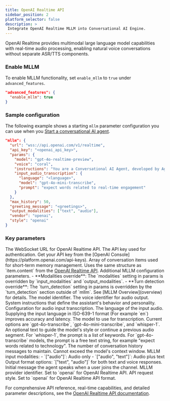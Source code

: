 ```yaml
---
title: OpenAI Realtime API
sidebar_position: 2
platform_selector: false
description: >
 Integrate OpenAI Realtime MLLM into Conversational AI Engine.
---
```



OpenAI Realtime provides multimodal large language model capabilities with real-time audio processing, enabling natural voice conversations without separate ASR/TTS components.

### Enable MLLM

To enable MLLM functionality, set `enable_mllm` to `true` under `advanced_features`.

```json
"advanced_features": {
  "enable_mllm": true
}
```

### Sample configuration

The following example shows a starting `mllm` parameter configuration you can use when you [Start a conversational AI agent](/conversational-ai/rest-api/join).

```json
"mllm": {
  "url": "wss://api.openai.com/v1/realtime",
  "api_key": "<openai_api_key>",
  "params": {
    "model": "gpt-4o-realtime-preview",
    "voice": "coral",
    "instructions": "You are a Conversational AI Agent, developed by Agora.",
    "input_audio_transcription": {
      "language": "<language>",
      "model": "gpt-4o-mini-transcribe",
      "prompt": "expect words related to real-time engagement"
    }
  },
  "max_history": 50,
  "greeting_message": "<greetings>",
  "output_modalities": ["text", "audio"],
  "vendor": "openai",
  "style": "openai"
}
```

### Key parameters

<ParameterList title="mllm" required={true}>
  <Parameter name="url" type="string" required={true}>  
  The WebSocket URL for OpenAI Realtime API. 
  </Parameter>
  <Parameter name="api_key" type="string" required={true}>
  The API key used for authentication. Get your API key from the [OpenAI Console](https://platform.openai.com/api-keys).
  </Parameter>
  <Parameter name="messages" type="array[object]" required={false}>
  Array of conversation items used for short-term memory management. Uses the same structure as `item.content` from the <a href="https://platform.openai.com/docs/api-reference/realtime-client-events/conversation/item/create">OpenAI Realtime API</a>.
  </Parameter>
  <Parameter name="params" type="object" required={false}>
    Additional MLLM configuration parameters.
    - **Modalities override**: The `modalities` setting in params is overridden by `input_modalities` and `output_modalities`.
    - **Turn detection override**: The `turn_detection` setting in params is overridden by the `turn_detection` section outside of `mllm`.  
    See [MLLM Overview](overview) for details.
    <Parameter name="model" type="string" required={false}>
    The model identifier. 
    </Parameter>  
    <Parameter name="voice" type="string" required={false}>
    The voice identifier for audio output. 
    </Parameter>
    <Parameter name="instructions" type="string" required={false}>
    System instructions that define the assistant's behavior and personality.
    </Parameter>
    <Parameter name="input_audio_transcription" type="object" required={false}>
    Configuration for audio input transcription.
      <Parameter name="language" type="string" required={false}>
      The language of the input audio. Supplying the input language in ISO-639-1 format (For example `en`) improves accuracy and latency.
      </Parameter>
      <Parameter name="model" type="string" required={false}>
      The model to use for transcription. Current options are `gpt-4o-transcribe`, `gpt-4o-mini-transcribe`, and `whisper-1`.
      </Parameter>
      <Parameter name="prompt" type="string" required={false}>
      An optional text to guide the model's style or continue a previous audio segment. For `whisper-1`, the prompt is a list of keywords. For `gpt-4o-transcribe` models, the prompt is a free text string, for example "expect words related to technology".
      </Parameter>
    </Parameter>
  </Parameter>
  <Parameter name="max_history" type="integer" defaultValue="32" required={false}>
  The number of conversation history messages to maintain. Cannot exceed the model's context window.
  </Parameter>
  <Parameter name="input_modalities" type="array[string]" defaultValue='["audio"]' required={false}>
    MLLM input modalities:
    - `["audio"]`: Audio only
    - `["audio", "text"]`: Audio plus text
  </Parameter>  
  <Parameter name="output_modalities" type="array[string]" defaultValue='["text", "audio"]' required={false}>
  Output format options: `["text", "audio"]` for both text and voice responses.
  </Parameter>
  <Parameter name="greeting_message" type="string" required={false}>
  Initial message the agent speaks when a user joins the channel.
  </Parameter>  
  <Parameter name="vendor" type="string" required={false}>
  MLLM provider identifier. Set to `openai` for OpenAI Realtime API.
  </Parameter>
  <Parameter name="style" type="string" required={false}>
  API request style. Set to `openai` for OpenAI Realtime API format.
  </Parameter>
</ParameterList>

For comprehensive API reference, real-time capabilities, and detailed parameter descriptions, see the [OpenAI Realtime API documentation](https://platform.openai.com/docs/guides/realtime).
